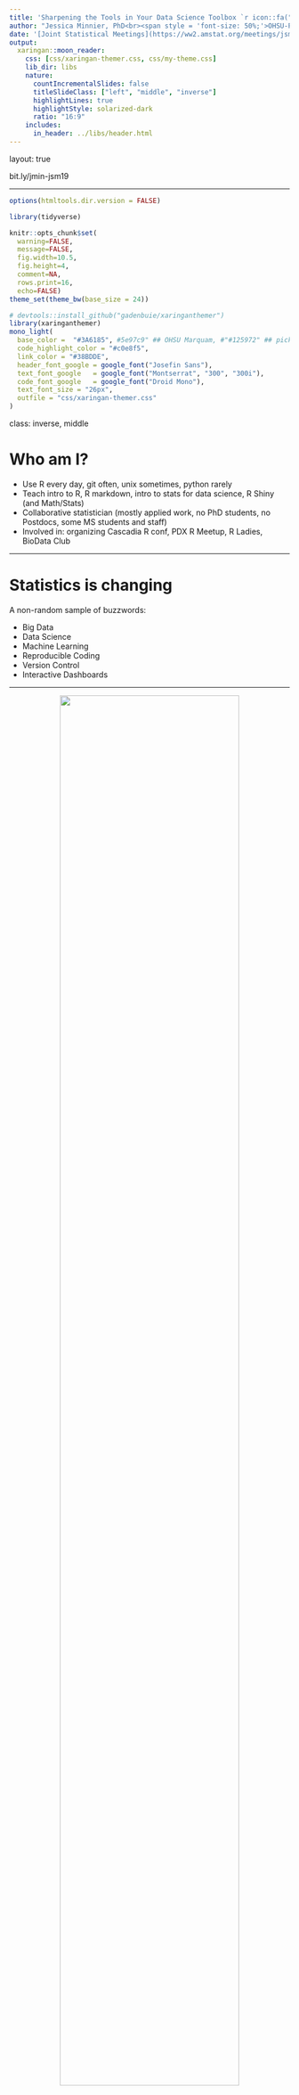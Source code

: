 ```yaml
---
title: 'Sharpening the Tools in Your Data Science Toolbox `r icon::fa("toolbox")`'
author: "Jessica Minnier, PhD<br><span style = 'font-size: 50%;'>OHSU-PSU School of Public Health<br>Knight Cancer Institute Biostatistics Shared Resource<br>Oregon Health & Science University</span>"
date: '[Joint Statistical Meetings](https://ww2.amstat.org/meetings/jsm/2019/onlineprogram/ActivityDetails.cfm?sessionid=218337), July 29, 2019<br><br>`r icon::fa("link")` [bit.ly/jmin-jsm19](https://bit.ly/jmin-jsm19)<br>`r icon::fa("twitter")` [datapointier](https://twitter.com/datapointier)'
output:
  xaringan::moon_reader:
    css: [css/xaringan-themer.css, css/my-theme.css]
    lib_dir: libs
    nature:
      countIncrementalSlides: false
      titleSlideClass: ["left", "middle", "inverse"]
      highlightLines: true
      highlightStyle: solarized-dark
      ratio: "16:9"
    includes:
      in_header: ../libs/header.html
---
```


layout: true
  
<div class="my-footer"><span>bit.ly/jmin-jsm19</span></div> 


---

```r
options(htmltools.dir.version = FALSE)

library(tidyverse)

knitr::opts_chunk$set(
  warning=FALSE, 
  message=FALSE, 
  fig.width=10.5, 
  fig.height=4, 
  comment=NA, 
  rows.print=16,
  echo=FALSE)
theme_set(theme_bw(base_size = 24))
```


```r
# devtools::install_github("gadenbuie/xaringanthemer")
library(xaringanthemer)
mono_light(
  base_color =  "#3A6185", #5e97c9" ## OHSU Marquam, #"#125972" ## picked to coordinate with rOpenSci logo 
  code_highlight_color = "#c0e8f5",
  link_color = "#38BDDE",
  header_font_google = google_font("Josefin Sans"),
  text_font_google   = google_font("Montserrat", "300", "300i"),
  code_font_google   = google_font("Droid Mono"),
  text_font_size = "26px",
  outfile = "css/xaringan-themer.css"
)
```


class: inverse, middle

# Who am I?

- Use R every day, git often, unix sometimes, python rarely
- Teach intro to R, R markdown, intro to stats for data science, R Shiny (and Math/Stats)
- Collaborative statistician (mostly applied work, no PhD students, no Postdocs, some MS students and staff)
- Involved in: organizing Cascadia R conf, PDX R Meetup, R Ladies, BioData Club

---

# Statistics is changing

A non-random sample of buzzwords:

- Big Data
- Data Science
- Machine Learning
- Reproducible Coding
- Version Control
- Interactive Dashboards



---

<center><img src="img/asa_statement_datasci.png" width="80%"/></center>

> Sustained and substantial collaborative effort with researchers with expertise in data organization and in the flow and distribution of computation. <font color="red">Statisticians must engage them, learn from them</font>, teach them, and work with them.

> Statistical <font color="red">education and training must continue to evolve</font>—the next generation of statistical professionals needs a <font color="red">broader skill set</font> and must be more able to engage with database and distributed systems experts. 

> The next generation must include more researchers with skills that <font color="red">cross the traditional boundaries of statistics</font>, databases, and distributed systems; there will be an ever-increasing demand for such “multi-lingual” experts.

---

# Programming itself is changing

- Data Science is programming intensive
  + Big data and complex models (machine learning beyond regression)
- Beyond SAS
  + R is easier to learn than ever before (see: tidyverse)
  + R packages are easier to make and distribute
  + R is not "slow" anymore
- Python is most common in data science
  + but not statistics!

---

## Data Science Jobs: Python, SQL, .... R

.pull-left[
<center><img src="img/r4stats_popularity_jobs.png" width="100%"/></center>
[R4stats - Robert A. Muenchen](http://r4stats.com/articles/popularity/)
]
.pull-right[
<center><img src="img/r4stats_popularity_jobs_pct.png" width="100%"/></center>
]

---

## By contrast, scholarly articles: SPSS, R, SAS

.pull-left[
<center><img src="img/r4stats_popularity_articles.png" width="90%"/></center>
]
.pull-right[
<center><img src="img/r4stats_popularity_articles_trend.png" width="98%"/></center>
[R4stats - Robert A. Muenchen](http://r4stats.com/articles/popularity/)
]

---

# Data Science/Kaggle: Python, R, SQL

.pull-left[
<center><img src="img/kaggle_languages.png" width="100%"/></center>
]
.pull-right[
<center><img src="img/kaggle_languages_most_often.png" width="100%"/></center>
]
[Business Over Broadway - Bob Hayes](https://businessoverbroadway.com/2019/01/13/programming-languages-most-used-and-recommended-by-data-scientists/)
---



.pull-left-40[

## How to keep up?
Learning takes time, dedication, courage.
]

.pull-right-60[
<center><img src="img/draw_owl.png" width="100%"/></center>
]


---
## Highlights of my education in programming
.pull-left[
CS courses in college (C, Java):
<img src="img/college_cs2.png" width="100%"align="top"/>
My PhD advisor wrote a *ton* of code and functions, shared it all with me.
<img src="img/library_gradschool.png" width="100%"align="top"/>
]
.pull-right[
Postdoc (learned git/github):
<img src="img/softwarecarp.png" width="100%"align="top"/>

First year Assistant Professor (R Markdown, Shiny were all new & exciting!)
<img src="img/user2014.png" width="100%"align="top"/>
]

---

## Learning while teaching

<img src="img/pres1.png" width="35%"align="top"/><img src="img/pres2.png" width="30%"align="top"/><img src="img/pres3.png" width="35%"align="top"/>
<img src="img/pres4.png" width="28%"align="top"/><img src="img/pres5.png" width="36%"align="top"/><img src="img/pres6.png" width="36%"align="top"/>
[github.com/jminnier/talks_etc](https://github.com/jminnier/talks_etc)

---

## Learning while teaching with new tools

(also: find collaborators better than you at all this - thanks [Ted Laderas!]())

<img src="img/teach1.png" width="27%"align="top"/><img src="img/teach2.png" width="33%"align="top"/><img src="img/teach3.png" width="33%"align="top"/> 

###### [r-bootcamp.netlify.com](https://r-bootcamp.netlify.com/); [minnier.shinyapps.io/ODSI_categoricalData/](https://minnier.shinyapps.io/ODSI_categoricalData); [minnier.shinyapps.io/ODSI_continuousData](https://minnier.shinyapps.io/ODSI_continuousData/)

---

# Software development

.pull-left[
- Unix/shell
- Programming
- Version control (git/github/gitlab, bitbucket)
- Unit Testing (does your code work?)
- Collaborative coding
- Using databases (SQL)
- Automation (make)
]
.pull-right[
<img src="img/softwarecarp.png" width="100%" align="top"/>
https://software-carpentry.org/

<img src="img/whattheyforgot.png" width="100%" align="top"/>
https://whattheyforgot.org/
]

---

# Improve your coding skills

- Difficult to do when busy, unless you set aside time (make a deadline) or find an immersive experience
- Learn more R? SAS/STATA? Find workshops! (JSM, CSP, SDSS, Rstudio::conf, UseR!, local R meetups and conferences)
- Learn git/github/software development? Host a [Software Carpentry](https://software-carpentry.org/) workshop

<img src="img/sdss2020.png" width="25%"align="top"/><img src="img/rstudioconf2020.png" width="35%"align="top"/>
<img src="img/rstudioconfworkshop.png" width="35%"align="top"/>


---
layout: false

## Coding in R is more fun these days

- R Markdown $\to$ reproducible documents
  + transformative for collaborative statistical analyses
  + these slides are made with knitr/r markdown
  + make textbooks, webpages, much more
- Shiny $\to$ webpages to show off methodology/analyses

<center><img src="img/horst_rmarkdown_wizards.png" width="47%" height="50%" align="top"><img src="img/horst_ggplot2_masterpiece.png" width="41%" height="50%" align="top"><a href="https://github.com/allisonhorst/stats-illustrations"><br>Allison Horst</a></center>


---

# Find a community & learn together
.pull-left[

We all have something to learn!

- Meetup groups (R Users, R Ladies, Women Who Code)
- Hackweeks 
- Data Science Workshops
- Data competitions (DataFest)
- Workshops at conferences
- Online: [#rstats Twitter](https://twitter.com/hashtag/rstats?src=hash), [Rstudio community](https://community.rstudio.com/), 
[R 4 Data Science Learning community](https://www.rfordatasci.com/), [Tidy Tuesday](https://github.com/rfordatascience/tidytuesday)
- Start your own club!
]
.pull-right[
<img src="img/biodataclub1.png" width="70%" align="top">

https://biodata-club.github.io/
]

---
## It takes time to learn how to learn

.pull-left[

#### R specific learning checks from Alison Hill's [Big Magic with R: Creative Learning Beyond Fear](https://alison.rbind.io/talk/2018-cascadia-bigmagic/)

<img src="img/hill_magic.png" width="95%" align="top">

]
.pull-right[
<img src="img/hill_learn.png" width="100%">
]
---
class:inverse
<center><img src="img/horst_r_first_then.png" width="54%" height="50%"><a href="https://github.com/allisonhorst/stats-illustrations"><br>Allison Horst</a></center>
---

## Practice, practice, practice

- Learning a tool and then forgetting to use it is the best way to unlearn it
- Write down what you've learned (make a list of commands, write a blog post)

## Give talks

- Sign up to give talks at local meetups
- Teach workshops to students/fellow faculty/coworkers
- Journal/book clubs with your co-workers/team

---

.pull-left[

## Resources $\rightarrow$

- Interactive lessons
- Online courses
- Blog posts

## Ask for help

- Stack Overflow
- Rstudio Community

]
.pull-right[
<center><a href="https://github.com/jminnier/awesome-rstats/"><img src="img/jminnier_learnr.png" width="100%" height="50%">github.com/jminnier</a></center>
]
---

.pull-left[
# We don't want to be left behind

- Work on projects outside of your comfort zone
- Grow as statisticians, grow as a field
- Be open to other fields collaborating on "data science"
]
.pull-right[
# Don't forget to have fun!

<center><img src="img/horst_welcome_to_rstats_twitter.png" width="95%" height="50%"><a href="https://github.com/allisonhorst/stats-illustrations"><br>Allison Horst</a></center>

]

---
class: inverse

# Thank you!


Contact me: `r icon::fa("envelope")` minnier-[at]-ohsu.edu, `r icon::fa("twitter")` [datapointier](https://twitter.com/datapointier), `r icon::fa("github")` [jminnier](https://github.com/jminnier/)

Slides available: [bit.ly/jmin-jsm19](https://bit.ly/jmin-jsm19)

Slide code and files available at: [github.com/jminnier/talks-etc](https://github.com/jminnier/talks_etc)


Slides created via the R package [xaringan](https://github.com/yihui/xaringan) by [Yihui Xie](https://twitter.com/xieyihui?lang=en) with the [xaringanthemer](https://github.com/gadenbuie/xaringanthemer) package by [Garrick Aden-Buie](https://github.com/gadenbuie), inspired by slides and slide formatting by [Alison Hill](https://alison.rbind.io/), [Jennifer Thompson](https://jenthompson.me/), and [Chester Ismay](https://ismayc.github.io/)

